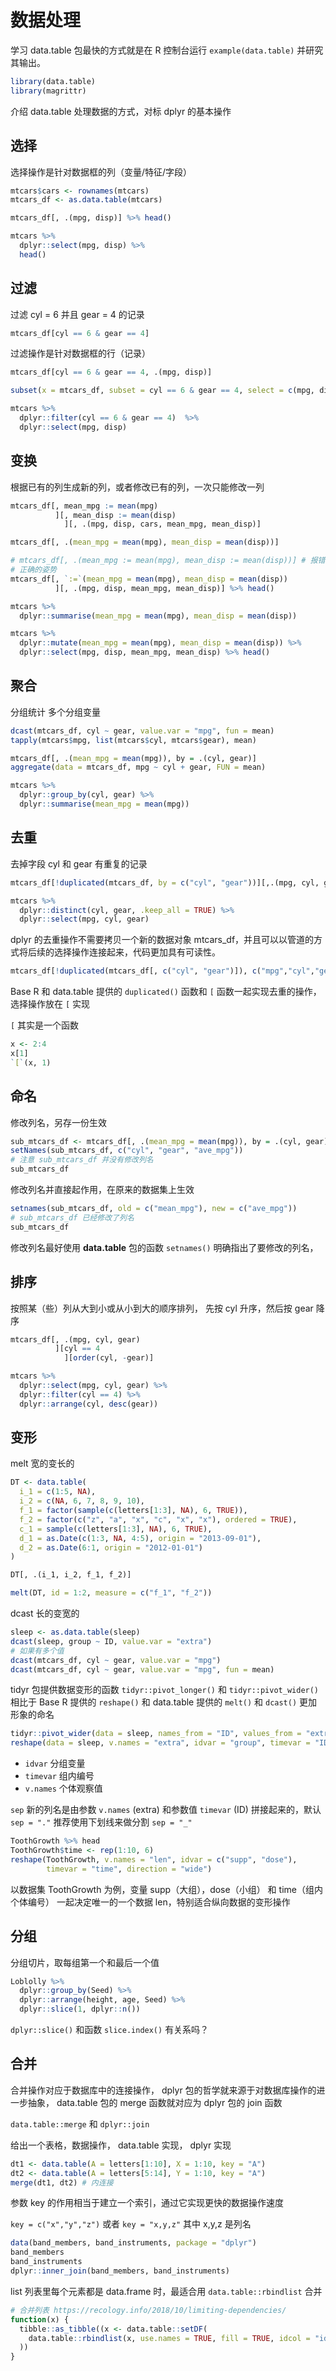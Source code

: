 # 数据处理 {#chap:data-processing}

::: rmdtip
学习 data.table 包最快的方式就是在 R 控制台运行 `example(data.table)` 并研究其输出。
:::

```r
library(data.table)
library(magrittr)
```

介绍 data.table 处理数据的方式，对标 dplyr 的基本操作

## 选择 {#subsec:select-j}

选择操作是针对数据框的列（变量/特征/字段）

```r
mtcars$cars <- rownames(mtcars)
mtcars_df <- as.data.table(mtcars)
```

```r
mtcars_df[, .(mpg, disp)] %>% head()
```

::: dplyr

```r
mtcars %>% 
  dplyr::select(mpg, disp) %>% 
  head()
```

:::

## 过滤 {#subsec:filter-i}

过滤 cyl = 6 并且 gear = 4 的记录

```r
mtcars_df[cyl == 6 & gear == 4]
```


过滤操作是针对数据框的行（记录）



```r
mtcars_df[cyl == 6 & gear == 4, .(mpg, disp)]
```

```r
subset(x = mtcars_df, subset = cyl == 6 & gear == 4, select = c(mpg, disp))
```

::: dplyr

```r
mtcars %>% 
  dplyr::filter(cyl == 6 & gear == 4)  %>% 
  dplyr::select(mpg, disp)
```

:::

## 变换 {#subsec:mutate-j}

根据已有的列生成新的列，或者修改已有的列，一次只能修改一列

```r
mtcars_df[, mean_mpg := mean(mpg)
          ][, mean_disp := mean(disp)
            ][, .(mpg, disp, cars, mean_mpg, mean_disp)] 
```


```r
mtcars_df[, .(mean_mpg = mean(mpg), mean_disp = mean(disp))]
```

::: rmdnote

```r
# mtcars_df[, .(mean_mpg := mean(mpg), mean_disp := mean(disp))] # 报错
# 正确的姿势
mtcars_df[, `:=`(mean_mpg = mean(mpg), mean_disp = mean(disp))          
          ][, .(mpg, disp, mean_mpg, mean_disp)] %>% head()
```

:::

::: dplyr

```r
mtcars %>% 
  dplyr::summarise(mean_mpg = mean(mpg), mean_disp = mean(disp))
```


```r
mtcars %>% 
  dplyr::mutate(mean_mpg = mean(mpg), mean_disp = mean(disp)) %>% 
  dplyr::select(mpg, disp, mean_mpg, mean_disp) %>% head()
```

:::


## 聚合 {#subsec:summarise-j}

分组统计 多个分组变量


```r
dcast(mtcars_df, cyl ~ gear, value.var = "mpg", fun = mean)
tapply(mtcars$mpg, list(mtcars$cyl, mtcars$gear), mean)
```
```r
mtcars_df[, .(mean_mpg = mean(mpg)), by = .(cyl, gear)]
aggregate(data = mtcars_df, mpg ~ cyl + gear, FUN = mean)
```

::: dplyr

```r
mtcars %>% 
  dplyr::group_by(cyl, gear) %>% 
  dplyr::summarise(mean_mpg = mean(mpg))
```

:::


## 去重 {#subsec:duplicated-i}

去掉字段 cyl 和 gear 有重复的记录

```r
mtcars_df[!duplicated(mtcars_df, by = c("cyl", "gear"))][,.(mpg, cyl, gear)]
```

::: dplyr

```r
mtcars %>% 
  dplyr::distinct(cyl, gear, .keep_all = TRUE) %>% 
  dplyr::select(mpg, cyl, gear)
```

:::

::: sidebar

dplyr 的去重操作不需要拷贝一个新的数据对象 mtcars_df，并且可以以管道的方式将后续的选择操作连接起来，代码更加具有可读性。

```r
mtcars_df[!duplicated(mtcars_df[, c("cyl", "gear")]), c("mpg","cyl","gear")]
```

Base R 和 data.table 提供的 `duplicated()` 函数和 `[` 函数一起实现去重的操作，选择操作放在 `[` 实现

::: rmdtip

`[` 其实是一个函数

```r
x <- 2:4
x[1]
`[`(x, 1)
```

:::
:::


## 命名 {#subsec:setname}

修改列名，另存一份生效

```r
sub_mtcars_df <- mtcars_df[, .(mean_mpg = mean(mpg)), by = .(cyl, gear)] 
setNames(sub_mtcars_df, c("cyl", "gear", "ave_mpg"))
# 注意 sub_mtcars_df 并没有修改列名
sub_mtcars_df
```

修改列名并直接起作用，在原来的数据集上生效

```r
setnames(sub_mtcars_df, old = c("mean_mpg"), new = c("ave_mpg"))
# sub_mtcars_df 已经修改了列名
sub_mtcars_df
```

::: rmdtip
修改列名最好使用 **data.table** 包的函数 `setnames()` 明确指出了要修改的列名，
:::

## 排序 {#subsec:order-by-j}

按照某（些）列从大到小或从小到大的顺序排列， 先按 cyl 升序，然后按 gear 降序

```r
mtcars_df[, .(mpg, cyl, gear)          
          ][cyl == 4            
            ][order(cyl, -gear)]
```


::: dplyr

```r
mtcars %>%
  dplyr::select(mpg, cyl, gear) %>%
  dplyr::filter(cyl == 4) %>%
  dplyr::arrange(cyl, desc(gear))
```

:::


## 变形 {#subsec:reshape}

melt 宽的变长的

```r
DT <- data.table(
  i_1 = c(1:5, NA),
  i_2 = c(NA, 6, 7, 8, 9, 10),
  f_1 = factor(sample(c(letters[1:3], NA), 6, TRUE)),
  f_2 = factor(c("z", "a", "x", "c", "x", "x"), ordered = TRUE),
  c_1 = sample(c(letters[1:3], NA), 6, TRUE),
  d_1 = as.Date(c(1:3, NA, 4:5), origin = "2013-09-01"),
  d_2 = as.Date(6:1, origin = "2012-01-01")
)
```


```r
DT[, .(i_1, i_2, f_1, f_2)]
```


```r
melt(DT, id = 1:2, measure = c("f_1", "f_2"))
```

dcast 长的变宽的

```r
sleep <- as.data.table(sleep)
dcast(sleep, group ~ ID, value.var = "extra")
# 如果有多个值
dcast(mtcars_df, cyl ~ gear, value.var = "mpg")
dcast(mtcars_df, cyl ~ gear, value.var = "mpg", fun = mean)
```

::: sidebar
tidyr 包提供数据变形的函数 `tidyr::pivot_longer()` 和 `tidyr::pivot_wider()` 相比于 Base R 提供的 `reshape()` 和 data.table 提供的 `melt()` 和 `dcast()` 更加形象的命名

```r
tidyr::pivot_wider(data = sleep, names_from = "ID", values_from = "extra")
reshape(data = sleep, v.names = "extra", idvar = "group", timevar = "ID", direction = "wide")
```

- `idvar` 分组变量
- `timevar` 组内编号
- `v.names` 个体观察值

::: rmdnote
`sep` 新的列名是由参数 `v.names` (extra) 和参数值 `timevar` (ID) 拼接起来的，默认 `sep = "."` 推荐使用下划线来做分割 `sep = "_"`
:::

```r
ToothGrowth %>% head
ToothGrowth$time <- rep(1:10, 6)
reshape(ToothGrowth, v.names = "len", idvar = c("supp", "dose"),
        timevar = "time", direction = "wide")
```
:::

以数据集 ToothGrowth 为例，变量 supp（大组），dose（小组） 和 time（组内个体编号） 一起决定唯一的一个数据 len，特别适合纵向数据的变形操作



## 分组 {#subsec:group-by}

分组切片，取每组第一个和最后一个值

```r
Loblolly %>% 
  dplyr::group_by(Seed) %>% 
  dplyr::arrange(height, age, Seed) %>% 
  dplyr::slice(1, dplyr::n())
```

`dplyr::slice()` 和函数 `slice.index()` 有关系吗？

## 合并 {#subsec:merge}

合并操作对应于数据库中的连接操作， dplyr 包的哲学就来源于对数据库操作的进一步抽象， data.table 包的 merge 函数就对应为 dplyr 包的 join 函数

`data.table::merge` 和 `dplyr::join`

给出一个表格，数据操作， data.table 实现， dplyr 实现

```r
dt1 <- data.table(A = letters[1:10], X = 1:10, key = "A")
dt2 <- data.table(A = letters[5:14], Y = 1:10, key = "A")
merge(dt1, dt2) # 内连接
```

参数 key 的作用相当于建立一个索引，通过它实现更快的数据操作速度

`key = c("x","y","z")` 或者 `key = "x,y,z"` 其中 x,y,z 是列名

::: dplyr
```r
data(band_members, band_instruments, package = "dplyr")
band_members
band_instruments
dplyr::inner_join(band_members, band_instruments)
```
:::

list 列表里每个元素都是 data.frame 时，最适合用 `data.table::rbindlist` 合并

```r
# 合并列表 https://recology.info/2018/10/limiting-dependencies/
function(x) {
  tibble::as_tibble((x <- data.table::setDF(
    data.table::rbindlist(x, use.names = TRUE, fill = TRUE, idcol = "id"))
  ))
}
```
